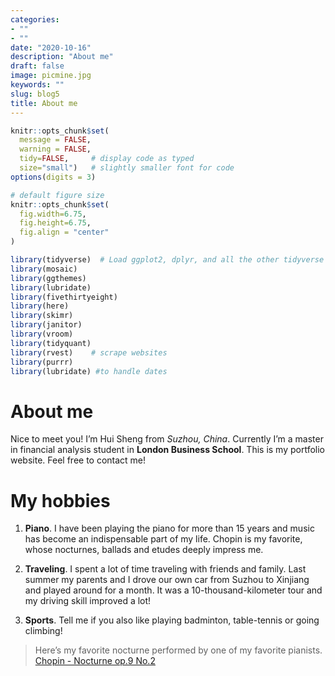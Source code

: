 ```yaml
---
categories:
- ""
- ""
date: "2020-10-16"
description: "About me"
draft: false
image: picmine.jpg
keywords: ""
slug: blog5
title: About me
---
```


```r
knitr::opts_chunk$set(
  message = FALSE, 
  warning = FALSE, 
  tidy=FALSE,     # display code as typed
  size="small")   # slightly smaller font for code
options(digits = 3)

# default figure size
knitr::opts_chunk$set(
  fig.width=6.75, 
  fig.height=6.75,
  fig.align = "center"
)
```


```r
library(tidyverse)  # Load ggplot2, dplyr, and all the other tidyverse packages
library(mosaic)
library(ggthemes)
library(lubridate)
library(fivethirtyeight)
library(here)
library(skimr)
library(janitor)
library(vroom)
library(tidyquant)
library(rvest)    # scrape websites
library(purrr)  
library(lubridate) #to handle dates
```


# About me

Nice to meet you! I'm Hui Sheng from *Suzhou, China*. Currently I'm a master in financial analysis student in **London Business School**. This is my portfolio website. Feel free to contact me!


# My hobbies

1. **Piano**. I have been playing the piano for more than 15 years and music has become an indispensable part of my life. Chopin is my favorite, whose nocturnes, ballads and etudes deeply impress me.

2. **Traveling**. I spent a lot of time traveling with friends and family. Last summer my parents and I drove our own car from Suzhou to Xinjiang and played around for a month. It was a 10-thousand-kilometer tour and my driving skill improved a lot!

3. **Sports**. Tell me if you also like playing badminton, table-tennis or going climbing!


> Here's my favorite nocturne performed by one of my favorite pianists.
[Chopin - Nocturne op.9 No.2](https://www.youtube.com/watch?v=gUN5ioqlh5U)